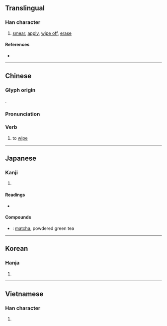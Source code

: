 {{character info/new}}
==Translingual==

===Han character===
{{Han char|rn=64|rad=手|as=05|sn=8|four=55090|canj=QDJ|ids=⿰扌末}}

# [[smear]], [[apply]], [[wipe off]], [[erase]]

====References====
* {{Han ref|kx=0424.040|dkj=11926|dj=0771.160|hdz=31847.080|uh=62B9|ud=25273|bh=A9D9|bd=43481}}

----

==Chinese==
{{zh-forms}}

===Glyph origin===
{{Han etym}}
{{Han compound|手|末|alt1=扌|ls=psc|c1=s|c2=p}}.

===Pronunciation===
{{zh-pron
|m=mǒ
|c=maat3,mut3,mut6
|h=pfs=mat
|md=
|mn=qz,xm,zz:boa̍t/boah/qz,xm,zz:boa̍h
|w=
|mc=y
|oc=y
|ma=Zh-mo.ogg
|cat=v
}}

===Verb===
{{zh-verb}}

# to [[wipe]]

----

==Japanese==

===Kanji===
{{ja-kanji|grade=c|rs=手05}}

# {{defn|lang=ja|sort=手05}}

====Readings====
* {{ja-readings|goon=[[まつ]] (matsu), [[まち]] (machi)|kanon=[[ばつ]] (batsu)|toon=[[も]] (mo)|kun=[[する]] (suru)}}

====Compounds====
* {{ja-r|抹茶|まっちゃ}}: [[matcha]], powdered green tea

----

==Korean==

===Hanja===
{{ko-hanja|hangeul=말|eumhun=|rv=mal|mr=mal|y=mal}}

# {{defn|lang=ko|sort=手05}}

----

==Vietnamese==

===Han character===
{{vi-hantu|[[mạt]]|rs=手05}}

# {{defn|lang=vi|sort=手05}}